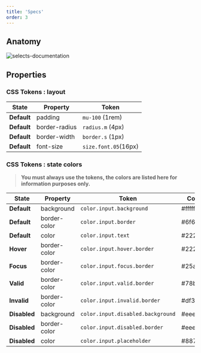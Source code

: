 ```yaml
---
title: 'Specs'
order: 3
---
```


## Anatomy

![selects-documentation](Selects-documentation.png)

## Properties

### CSS Tokens : layout

| State       | Property      | Token                |
| ----------- | ------------- | -------------------- |
| **Default** | padding       | `mu-100` (1rem)      |
| **Default** | border-radius | `radius.m` (4px)     |
| **Default** | border-width  | `border.s` (1px)     |
| **Default** | font-size     | `size.font.05`(16px) |

### CSS Tokens : state colors

> **You must always use the tokens, the colors are listed here for information purposes only.**

| State                   | Property     | Token                              | Color   |
| ----------------------- | ------------ | ---------------------------------- | ------- |
| **Default**             | background   | `color.input.background`           | #ffffff |
| **Default**             | border-color | `color.input.border`               | #6f676c |
| **Default**             | color        | `color.input.text`                 | #222020 |
| **Hover**               | border-color | `color.input.hover.border`         | #222020 |
| **Focus**               | border-color | `color.input.focus.border`         | #25a8d0 |
| **Valid**               | border-color | `color.input.valid.border`         | #78be20 |
| **Invalid**             | border-color | `color.input.invalid.border`       | #df382b |
| **Disabled**            | background   | `color.input.disabled.background`  | #eeeef0 |
| **Disabled**            | border-color | `color.input.disabled.border`      | #eeeef0 |
| **Disabled**            | color        | `color.input.placeholder`          | #887f87 |
